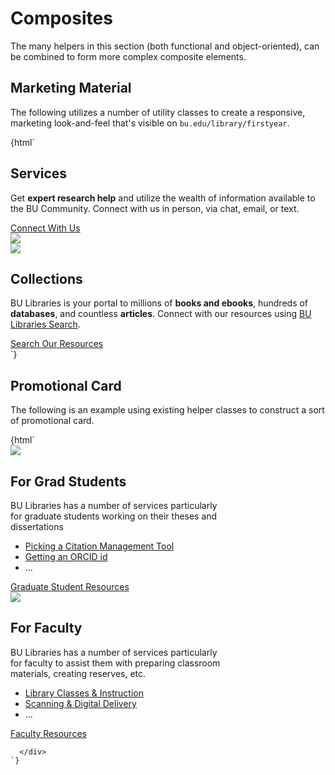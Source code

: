 
<Meta title="No Javascript|composites" />

# Composites

The many helpers in this section (both functional and object-oriented), can be combined to form more complex 
  composite elements.

## Marketing Material

The following utilizes a number of utility classes to create a responsive, marketing look-and-feel that's visible
  on `bu.edu/library/firstyear`. 

<Preview>
  <Story name="firstyear">
    {html`
    <div class="zebra">
      <section class="full-width flexw flex-around">
        <div class="max-500 mal">
          <h2 class="uppercase">Services</h2>
          <p>
            Get <strong>expert research help</strong> and utilize the wealth of information available to the BU Community.
            Connect with us in person, via chat, email, or text.
          </p>
          <a class="bulib-btn large" href="https://askalibrarian.bu.edu/">Connect With Us</a>
        </div>
        <img class="max-300 max-full-mobile" src="https://www.bu.edu/library/firstyear/img/service-laptop.jpg"></a>
      </section>
      <section class="full-width flexw wrap-reverse flex-around">
        <img class="max-500 max-full-mobile" src="https://www.bu.edu/library/firstyear/img/collections-mugar.jpg">
        <div class="max-300 mal">
          <h2 class="uppercase">Collections</h2>
          <p>
            BU Libraries is your portal to millions of <strong>books and ebooks</strong>, hundreds of <strong>databases</strong>, 
            and countless <strong>articles</strong>. Connect with our resources using <a href="https://www.bu.edu/library/search">BU Libraries Search</a>.
          </p>
          <a href="https://www.bu.edu/library/search" class="bulib-btn large">Search Our Resources</a>
        </div>
      </section>
    </div>
    `}
  </Story>
</Preview>


## Promotional Card

The following is an example using existing helper classes to construct a sort of promotional card.

<Preview>
  <Story name="promotional-box">
    {html`
      <div class="flexw flex-evenly">
        <div class="secondary-menu mam" style="max-width: 350px;">
          <img class="full-width" src="https://www.bu.edu/library/firstyear/img/spaces_mugar-study.jpg">
          <h2 class="uppercase">For Grad Students</h2>
          <p class="txt-wrap">BU Libraries has a number of services particularly for graduate students working on their theses and dissertations</p>
          <ul>
            <li><a href="https://library.bu.edu/create_bibliographies">Picking a Citation Management Tool</a></li>
            <li><a href="http://sites.bu.edu/orcid/">Getting an ORCID id</a></li>
            <li>...</li>
          </ul>
          <a class="mta bulib-btn mhn full-width capitalize bold" href="https://www.bu.edu/library/services/for-graduate-students/">Graduate Student Resources</a>
        </div>
        <div class="secondary-menu mam" style="max-width: 350px;">
          <img class="full-width" src="https://www.bu.edu/library/files/2011/11/banner_mouse.jpg">
          <h2 class="uppercase">For Faculty</h2>
          <p>
            BU Libraries has a number of services particularly for faculty to 
            assist them with preparing classroom materials, creating reserves, etc.
          </p>
          <ul>
            <li><a href="https://www.bu.edu/library/services/for-faculty/classes-instruction/">Library Classes &amp; Instruction</a></li>
            <li><a href="https://www.bu.edu/library/services/scanning-delivery-services/">Scanning &amp; Digital Delivery</a></li>
            <li>...</li>
          </ul>
          <div class="full-width">
            <a class="bulib-btn mhn full-width capitalize bold" href="https://www.bu.edu/library/services/for-faculty/">Faculty Resources</a>
          </div
        </div>
        
      </div>
    `}
  </Story>
</Preview>
